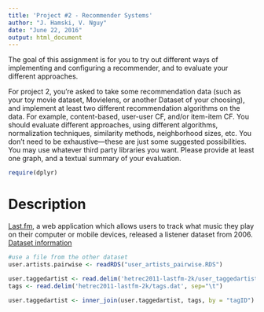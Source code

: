 ```yaml
---
title: 'Project #2 - Recommender Systems'
author: "J. Hamski, V. Nguy"
date: "June 22, 2016"
output: html_document
---
```


The goal of this assignment is for you to try out different ways of implementing and configuring a recommender, and to evaluate your different approaches.

For project 2, you’re asked to take some recommendation data (such as your toy movie dataset, Movielens, or another Dataset of your choosing), and implement at least two different recommendation algorithms on the data.  For example, content-based, user-user CF, and/or item-item CF.  You should evaluate different approaches, using different algorithms, normalization techniques, similarity methods, neighborhood sizes, etc.  You don’t need to be exhaustive—these are just some suggested possibilities.  You may use whatever third party libraries you want.  Please provide at least one graph, and a textual summary of your evaluation.


```r
require(dplyr)
```

# Description
[Last.fm](http://www.lastfm.com), a web application which allows users to track what music they play on their computer or mobile devices, released a listener dataset from 2006. [Dataset information](http://files.grouplens.org/datasets/hetrec2011/hetrec2011-lastfm-readme.txt)


```r
#use a file from the other dataset
user.artists.pairwise <- readRDS("user_artists_pairwise.RDS")
```

```r
user.taggedartist <- read.delim('hetrec2011-lastfm-2k/user_taggedartists.dat', sep="\t")
tags <- read.delim('hetrec2011-lastfm-2k/tags.dat', sep="\t")
```

```r
user.taggedartist <- inner_join(user.taggedartist, tags, by = "tagID")
```

